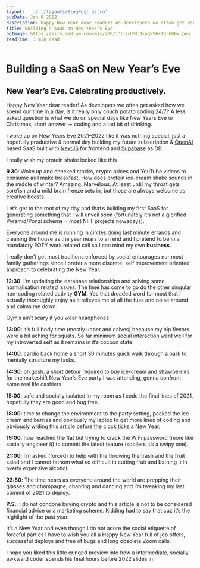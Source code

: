 ```yaml
---
layout: '../../layouts/BlogPost.astro'
pubDate: Jan 8 2022
description: Happy New Year dear reader! As developers we often get asked how we spend our time in a day, is it really only couch potato coding 24/7? A less asked question is what we do on special days like New…
title: Building a SaaS on New Year’s Eve
ogImage: https://miro.medium.com/max/700/1*LcuJYMUJxugV56sT6rbG0w.png
readTime: 3 min read
---
```



<BlogImage
  src="https://miro.medium.com/max/700/1*LcuJYMUJxugV56sT6rbG0w.png"
  loading="eager"
/>

# Building a SaaS on New Year’s Eve

## New Year’s Eve. Celebrating productively.

Happy New Year dear reader! As developers we often get asked how we spend our time in a day, is it really only couch potato coding 24/7? A less asked question is what we do on special days like New Years Eve or Christmas, short answer -> coding and a tad bit of drinking.

I woke up on New Years Eve 2021–2022 like it was nothing special, just a hopefully productive & normal day building my future subscription & [OpenAI](https://openai.com/) based SaaS built with [NextJS](https://nextjs.org/) for frontend and [Supabase](https://nextjs.org/) as DB.

<BlogImage src="https://miro.medium.com/max/700/0*o4O85Sr-yk8n5Cl_" />

I really wish my protein shake looked like this

**9 30**: Woke up and checked stocks, crypto prices and YouTube videos to consume as I make breakfast. How does protein ice-cream shake sounds in the middle of winter? Amazing. Marvelous. At least until my throat gets sore’ish and a mild brain freeze sets in, but those are always welcome as creative boosts.

Let’s get to the root of my day and that’s building my first SaaS for generating something that I will unveil soon (fortunately it’s not a glorified Pyramid/Ponzi scheme = most NFT projects nowadays).

Everyone around me is running in circles doing last minute errands and cleaning the house as the year nears to an end and I pretend to be in a mandatory EOTY work related call so I can mind my own **business**.

I really don’t get most traditions enforced by social entourages nor most family gatherings since I prefer a more discrete, self improvement oriented approach to celebrating the New Year.

**12:30**: I’m updating the database relationships and solving some normalisation related issues. The time has come to go do the other singular non-coding related activity **GYM.** Yes that dreaded word for most that I actually thoroughly enjoy as it relieves me of all the fuss and noise around and calms me down.

<BlogImage src="https://miro.medium.com/max/700/0*FCotQsCZYOmxauJK" />

Gym’s ain’t scary if you wear headphones

**13:00**: it’s full body time (mostly upper and calves) because my hip flexors were a bit aching for squats. So far minimum social interaction went well for my introverted self as it remains in it’s cocoon state.

**14:00**: cardio back home a short 30 minutes quick walk through a park to mentally structure my tasks.

**14:30**: oh gosh, a short detour required to buy ice-cream and strawberries for the makeshift New Year’s Eve party I was attending, gonna confront some real life cashiers.

**15:00**: safe and socially isolated in my room as I code the final lines of 2021, hopefully they are good and bug free.

**18:00**: time to change the environment to the party setting, packed the ice-cream and berries and obviously my laptop to get more lines of coding and obviously writing this article before the clock ticks a New Year.

**19:00**: now reached the flat but trying to crack the WiFi password (more like socially engineer it) to commit the latest feature (spoilers it’s a swipy one).

**21:00**: I’m asked (forced) to help with the throwing the trash and the fruit salad and I cannot fathom what so difficult in cutting fruit and bathing it in overly expensive alcohol.

**23:50**: The time nears as everyone around the world are prepping their glasses and champagne, chanting and dancing and I’m tweaking my last commit of 2021 to deploy.

**P.S.**: I do not condone buying crypto and this article is not to be considered financial advice or a marketing scheme. Kidding had to say that cuz it’s the highlight of the past year.

It’s a New Year and even though I do not adore the social etiquette of forceful parties I have to wish you all a Happy New Year full of job offers, successful deploys and free of bugs and long obsolete Zoom calls.

I hope you liked this little cringed preview into how a intermediate, socially awkward coder spends his final hours before 2022 slides in.
